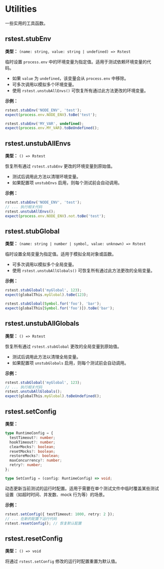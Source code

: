 # Utilities

一些实用的工具函数。

## rstest.stubEnv

**类型：** `(name: string, value: string | undefined) => Rstest`

临时设置 `process.env` 中的环境变量为指定值。适用于测试依赖环境变量的代码。

- 如果 `value` 为 `undefined`，该变量会从 `process.env` 中移除。
- 可多次调用以模拟多个环境变量。
- 使用 `rstest.unstubAllEnvs()` 可恢复所有通过此方法更改的环境变量。

**示例：**

```ts
rstest.stubEnv('NODE_ENV', 'test');
expect(process.env.NODE_ENV).toBe('test');

rstest.stubEnv('MY_VAR', undefined);
expect(process.env.MY_VAR).toBeUndefined();
```

## rstest.unstubAllEnvs

**类型：** `() => Rstest`

恢复所有通过 `rstest.stubEnv` 更改的环境变量到原始值。

- 测试后调用此方法以清理环境变量。
- 如果配置项 `unstubEnvs` 启用，则每个测试前会自动调用。

**示例：**

```ts
rstest.stubEnv('NODE_ENV', 'test');
// ... 执行相关代码
rstest.unstubAllEnvs();
expect(process.env.NODE_ENV).not.toBe('test');
```

## rstest.stubGlobal

**类型：** `(name: string | number | symbol, value: unknown) => Rstest`

临时设置全局变量为指定值。适用于模拟全局对象或函数。

- 可多次调用以模拟多个全局变量。
- 使用 `rstest.unstubAllGlobals()` 可恢复所有通过此方法更改的全局变量。

**示例：**

```ts
rstest.stubGlobal('myGlobal', 123);
expect(globalThis.myGlobal).toBe(123);

rstest.stubGlobal(Symbol.for('foo'), 'bar');
expect(globalThis[Symbol.for('foo')]).toBe('bar');
```

## rstest.unstubAllGlobals

**类型：** `() => Rstest`

恢复所有通过 `rstest.stubGlobal` 更改的全局变量到原始值。

- 测试后调用此方法以清理全局变量。
- 如果配置项 `unstubGlobals` 启用，则每个测试前会自动调用。

**示例：**

```ts
rstest.stubGlobal('myGlobal', 123);
// ... 执行相关代码
rstest.unstubAllGlobals();
expect(globalThis.myGlobal).toBeUndefined();
```

## rstest.setConfig

**类型：**

```ts
type RuntimeConfig = {
  testTimeout?: number;
  hookTimeout?: number;
  clearMocks?: boolean;
  resetMocks?: boolean;
  restoreMocks?: boolean;
  maxConcurrency?: number;
  retry?: number;
};

type SetConfig = (config: RuntimeConfig) => void;
```

动态更新当前测试的运行时配置。适用于需要在单个测试文件中临时覆盖某些测试设置（如超时时间、并发数、mock 行为等）的场景。

**示例：**

```ts
rstest.setConfig({ testTimeout: 1000, retry: 2 });
// ... 在新的配置下运行代码
rstest.resetConfig(); // 恢复默认配置
```

## rstest.resetConfig

**类型：** `() => void`

将通过 `rstest.setConfig` 修改的运行时配置重置为默认值。
